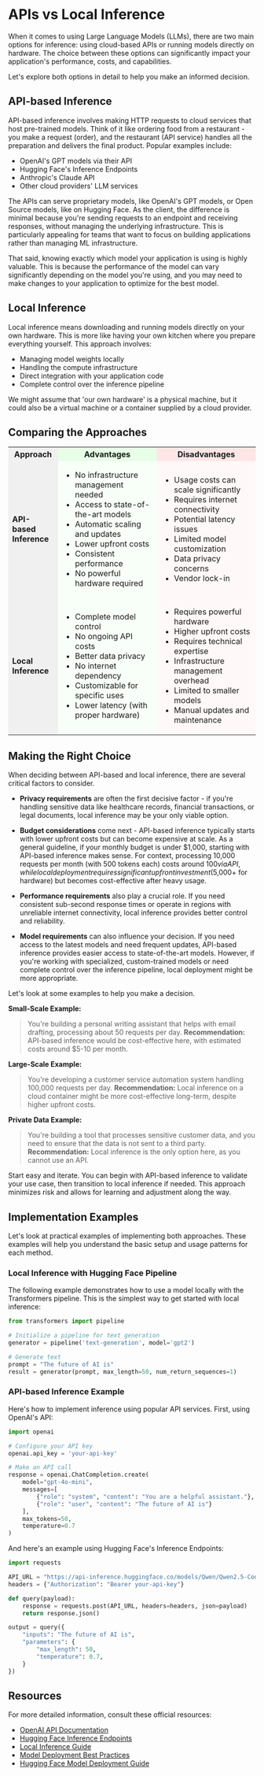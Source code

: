 # APIs vs Local Inference

When it comes to using Large Language Models (LLMs), there are two main options for inference: using cloud-based APIs or running models directly on hardware. The choice between these options can significantly impact your application's performance, costs, and capabilities. 

Let's explore both options in detail to help you make an informed decision.


## API-based Inference

API-based inference involves making HTTP requests to cloud services that host pre-trained models. Think of it like ordering food from a restaurant - you make a request (order), and the restaurant (API service) handles all the preparation and delivers the final product. Popular examples include:
- OpenAI's GPT models via their API
- Hugging Face's Inference Endpoints
- Anthropic's Claude API
- Other cloud providers' LLM services

The APIs can serve proprietary models, like OpenAI's GPT models, or Open Source models, like on Hugging Face. As the client, the difference is minimal because you're sending requests to an endpoint and receiving responses, without managing the underlying infrastructure. This is particularly appealing for teams that want to focus on building applications rather than managing ML infrastructure.

That said, knowing exactly which model your application is using is highly valuable. This is because the performance of the model can vary significantly depending on the model you're using, and you may need to make changes to your application to optimize for the best model.

## Local Inference

Local inference means downloading and running models directly on your own hardware. This is more like having your own kitchen where you prepare everything yourself. This approach involves:
- Managing model weights locally
- Handling the compute infrastructure
- Direct integration with your application code
- Complete control over the inference pipeline

We might assume that 'our own hardware' is a physical machine, but it could also be a virtual machine or a container supplied by a cloud provider.

## Comparing the Approaches

<table>
  <tr>
    <th width="20%" bgcolor="#f0f0f0">Approach</th>
    <th width="40%" bgcolor="#e6ffe6">Advantages</th>
    <th width="40%" bgcolor="#ffe6e6">Disadvantages</th>
  </tr>
  <tr>
    <td bgcolor="#f0f0f0"><strong>API-based Inference</strong></td>
    <td bgcolor="#f8fff8">
      <ul>
        <li>No infrastructure management needed</li>
        <li>Access to state-of-the-art models</li>
        <li>Automatic scaling and updates</li>
        <li>Lower upfront costs</li>
        <li>Consistent performance</li>
        <li>No powerful hardware required</li>
      </ul>
    </td>
    <td bgcolor="#fff8f8">
      <ul>
        <li>Usage costs can scale significantly</li>
        <li>Requires internet connectivity</li>
        <li>Potential latency issues</li>
        <li>Limited model customization</li>
        <li>Data privacy concerns</li>
        <li>Vendor lock-in</li>
      </ul>
    </td>
  </tr>
  <tr>
    <td bgcolor="#f0f0f0"><strong>Local Inference</strong></td>
    <td bgcolor="#f8fff8">
      <ul>
        <li>Complete model control</li>
        <li>No ongoing API costs</li>
        <li>Better data privacy</li>
        <li>No internet dependency</li>
        <li>Customizable for specific uses</li>
        <li>Lower latency (with proper hardware)</li>
      </ul>
    </td>
    <td bgcolor="#fff8f8">
      <ul>
        <li>Requires powerful hardware</li>
        <li>Higher upfront costs</li>
        <li>Requires technical expertise</li>
        <li>Infrastructure management overhead</li>
        <li>Limited to smaller models</li>
        <li>Manual updates and maintenance</li>
      </ul>
    </td>
  </tr>
</table>

## Making the Right Choice

When deciding between API-based and local inference, there are several critical factors to consider. 

- **Privacy requirements** are often the first decisive factor - if you're handling sensitive data like healthcare records, financial transactions, or legal documents, local inference may be your only viable option. 

- **Budget considerations** come next - API-based inference typically starts with lower upfront costs but can become expensive at scale. As a general guideline, if your monthly budget is under $1,000, starting with API-based inference makes sense. For context, processing 10,000 requests per month (with 500 tokens each) costs around $100 via API, while local deployment requires significant upfront investment ($5,000+ for hardware) but becomes cost-effective after heavy usage.

- **Performance requirements** also play a crucial role. If you need consistent sub-second response times or operate in regions with unreliable internet connectivity, local inference provides better control and reliability.

- **Model requirements** can also influence your decision. If you need access to the latest models and need frequent updates, API-based inference provides easier access to state-of-the-art models. However, if you're working with specialized, custom-trained models or need complete control over the inference pipeline, local deployment might be more appropriate.

Let's look at some examples to help you make a decision.

**Small-Scale Example:**
> You're building a personal writing assistant that helps with email drafting, processing about 50 requests per day.
> **Recommendation:** API-based inference would be cost-effective here, with estimated costs around $5-10 per month.

**Large-Scale Example:**
> You're developing a customer service automation system handling 100,000 requests per day.
> **Recommendation:** Local inference on a cloud container might be more cost-effective long-term, despite higher upfront costs.

**Private Data Example:**
> You're building a tool that processes sensitive customer data, and you need to ensure that the data is not sent to a third party.
> **Recommendation:** Local inference is the only option here, as you cannot use an API.

<Tip title="Pro Tip">
Start easy and iterate. You can begin with API-based inference to validate your use case, then transition to local inference if needed. This approach minimizes risk and allows for learning and adjustment along the way.
</Tip>

## Implementation Examples

Let's look at practical examples of implementing both approaches. These examples will help you understand the basic setup and usage patterns for each method.

### Local Inference with Hugging Face Pipeline

The following example demonstrates how to use a model locally with the Transformers pipeline. This is the simplest way to get started with local inference:

```python
from transformers import pipeline

# Initialize a pipeline for text generation
generator = pipeline('text-generation', model='gpt2')

# Generate text
prompt = "The future of AI is"
result = generator(prompt, max_length=50, num_return_sequences=1)
```

### API-based Inference Example

Here's how to implement inference using popular API services. First, using OpenAI's API:

```python
import openai

# Configure your API key
openai.api_key = 'your-api-key'

# Make an API call
response = openai.ChatCompletion.create(
    model="gpt-4o-mini",
    messages=[
        {"role": "system", "content": "You are a helpful assistant."},
        {"role": "user", "content": "The future of AI is"}
    ],
    max_tokens=50,
    temperature=0.7
)

```

And here's an example using Hugging Face's Inference Endpoints:

```python
import requests

API_URL = "https://api-inference.huggingface.co/models/Qwen/Qwen2.5-Coder-32B-Instruct"
headers = {"Authorization": "Bearer your-api-key"}

def query(payload):
    response = requests.post(API_URL, headers=headers, json=payload)
    return response.json()

output = query({
    "inputs": "The future of AI is",
    "parameters": {
        "max_length": 50,
        "temperature": 0.7,
    }
})

```

## Resources

For more detailed information, consult these official resources:

- [OpenAI API Documentation](https://platform.openai.com/docs/api-reference)
- [Hugging Face Inference Endpoints](https://huggingface.co/docs/inference-endpoints/index)
- [Local Inference Guide](https://huggingface.co/docs/transformers/installation)
- [Model Deployment Best Practices](https://huggingface.co/blog/inference-endpoints-llm)
- [Hugging Face Model Deployment Guide](https://huggingface.co/docs/inference-endpoints/index)
